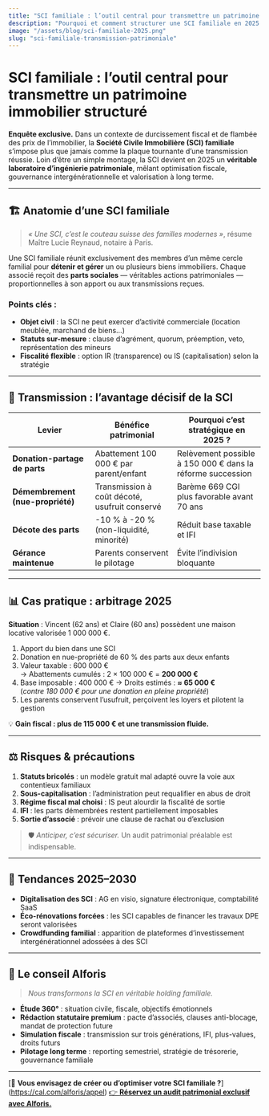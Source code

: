 ```yaml
---
title: "SCI familiale : l’outil central pour transmettre un patrimoine immobilier structuré"
description: "Pourquoi et comment structurer une SCI familiale en 2025 ? Cas concrets, fiscalité, précautions juridiques et stratégie patrimoniale."
image: "/assets/blog/sci-familiale-2025.png"
slug: "sci-familiale-transmission-patrimoniale"
---
```


# SCI familiale : l’outil central pour transmettre un patrimoine immobilier structuré

**Enquête exclusive.** Dans un contexte de durcissement fiscal et de flambée des prix de l’immobilier, la **Société Civile Immobilière (SCI) familiale** s’impose plus que jamais comme la plaque tournante d’une transmission réussie. Loin d’être un simple montage, la SCI devient en 2025 un **véritable laboratoire d’ingénierie patrimoniale**, mêlant optimisation fiscale, gouvernance intergénérationnelle et valorisation à long terme.

---

## 🏗️ Anatomie d’une SCI familiale

> *« Une SCI, c’est le couteau suisse des familles modernes »*, résume Maître Lucie Reynaud, notaire à Paris.

Une SCI familiale réunit exclusivement des membres d’un même cercle familial pour **détenir et gérer** un ou plusieurs biens immobiliers. Chaque associé reçoit des **parts sociales** — véritables actions patrimoniales — proportionnelles à son apport ou aux transmissions reçues.

### Points clés :

- **Objet civil** : la SCI ne peut exercer d’activité commerciale (location meublée, marchand de biens…)
- **Statuts sur-mesure** : clause d’agrément, quorum, préemption, veto, représentation des mineurs
- **Fiscalité flexible** : option IR (transparence) ou IS (capitalisation) selon la stratégie

---

## 🎯 Transmission : l’avantage décisif de la SCI

| Levier                           | Bénéfice patrimonial                        | Pourquoi c’est stratégique en 2025 ?                         |
|----------------------------------|---------------------------------------------|-------------------------------------------------------------|
| **Donation-partage de parts**    | Abattement 100 000 € par parent/enfant      | Relèvement possible à 150 000 € dans la réforme succession  |
| **Démembrement (nue-propriété)** | Transmission à coût décoté, usufruit conservé| Barème 669 CGI plus favorable avant 70 ans                  |
| **Décote des parts**             | -10 % à -20 % (non-liquidité, minorité)     | Réduit base taxable et IFI                                  |
| **Gérance maintenue**            | Parents conservent le pilotage              | Évite l’indivision bloquante                                |

---

## 📊 Cas pratique : arbitrage 2025

**Situation** : Vincent (62 ans) et Claire (60 ans) possèdent une maison locative valorisée 1 000 000 €.

1. Apport du bien dans une SCI
2. Donation en nue-propriété de 60 % des parts aux deux enfants
3. Valeur taxable : 600 000 €  
   → Abattements cumulés : 2 × 100 000 € = **200 000 €**
4. Base imposable : 400 000 € → Droits estimés : **≈ 65 000 €**  
   (*contre 180 000 € pour une donation en pleine propriété*)
5. Les parents conservent l’usufruit, perçoivent les loyers et pilotent la gestion

💡 **Gain fiscal : plus de 115 000 € et une transmission fluide.**

---

## ⚖️ Risques & précautions

1. **Statuts bricolés** : un modèle gratuit mal adapté ouvre la voie aux contentieux familiaux
2. **Sous-capitalisation** : l’administration peut requalifier en abus de droit
3. **Régime fiscal mal choisi** : IS peut alourdir la fiscalité de sortie
4. **IFI** : les parts démembrées restent partiellement imposables
5. **Sortie d’associé** : prévoir une clause de rachat ou d’exclusion

> 🛡️ *Anticiper, c’est sécuriser.* Un audit patrimonial préalable est indispensable.

---

## 🚀 Tendances 2025–2030

- **Digitalisation des SCI** : AG en visio, signature électronique, comptabilité SaaS
- **Éco-rénovations forcées** : les SCI capables de financer les travaux DPE seront valorisées
- **Crowdfunding familial** : apparition de plateformes d’investissement intergénérationnel adossées à des SCI

---

## 📍 Le conseil Alforis

> *Nous transformons la SCI en véritable holding familiale.*

- **Étude 360°** : situation civile, fiscale, objectifs émotionnels
- **Rédaction statutaire premium** : pacte d’associés, clauses anti-blocage, mandat de protection future
- **Simulation fiscale** : transmission sur trois générations, IFI, plus-values, droits futurs
- **Pilotage long terme** : reporting semestriel, stratégie de trésorerie, gouvernance familiale

---

[📆 **Vous envisagez de créer ou d’optimiser votre SCI familiale ?**] (https://cal.com/alforis/appel)
[👉 **Réservez un audit patrimonial exclusif avec Alforis.**](https://www.alforis.fr/prendre-rendez-vous)
